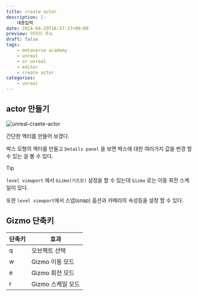 ```yaml
---
title: create actor
description: |-
    내용입력
date: 2024-04-29T16:57:17+09:00
preview: 이미지 주소
draft: false
tags:
    - metaverse academy
    - unreal
    - xr unreal
    - editor
    - create actor
categories:
    - unreal
---
```


## actor 만들기

![unreal-craete-actor](./assets/unreal-craete-actor.gif)

간단한 엑터를 만들어 보겠다.

박스 모형의 엑터를 만들고 ```Details panel``` 을 보면 박스에 대한 여러가지 값을 번경 할 수 있는 걸 볼 수 있다.

> [!TIP]
> ```level viewport``` 에서 ```Gizmo(기즈모)``` 설정을 할 수 있는데 ```Gizmo``` 로는 이동 회전 스케일이 있다.

또한 ```level viewport```에서 스넵(snap) 옵션과 카메라의 속성등을 설정 할 수 있다.

## Gizmo 단축키

| 단축키 | 효과 |
| --- | --- |
| q | 오브젝트 선택 |
| w | Gizmo 이동 모드 |
| e | Gizmo 회전 모드 |
| r | Gizmo 스케일 모드 |
